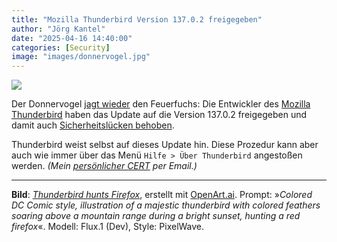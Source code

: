 ```yaml
---
title: "Mozilla Thunderbird Version 137.0.2 freigegeben"
author: "Jörg Kantel"
date: "2025-04-16 14:40:00"
categories: [Security]
image: "images/donnervogel.jpg"
---
```


[![](images/donnervogel-b.jpg)](https://www.flickr.com/photos/schockwellenreiter/54426911034/)

Der Donnervogel [jagt wieder](https://kantel.github.io/posts/2025040202_thunderbird_update/) den Feuerfuchs: Die Entwickler des [Mozilla Thunderbird](http://www.mozillamessaging.com/) haben das Update auf die Version 137.0.2 freigegeben und damit auch [Sicherheitslücken behoben](https://www.thunderbird.net/en-US/thunderbird/137.0.2/releasenotes/).

Thunderbird weist selbst auf dieses Update hin. Diese Prozedur kann aber auch wie immer über das Menü `Hilfe > Über Thunderbird` angestoßen werden. *(Mein [persönlicher CERT](https://wwwuser.gwdguser.de/~mreiman1/) per Email.)*

---

**Bild**: *[Thunderbird hunts Firefox](https://www.flickr.com/photos/schockwellenreiter/54426911034/)*, erstellt mit [OpenArt.ai](https://openart.ai/home). Prompt: »*Colored DC Comic style, illustration of a majestic thunderbird with colored feathers soaring above a mountain range during a bright sunset, hunting a red firefox*«. Modell: Flux.1 (Dev), Style: PixelWave.

